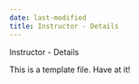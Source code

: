 ```yaml
---
date: last-modified
title: Instructor - Details
---
```


Instructor - Details

This is a template file.  Have at it!
